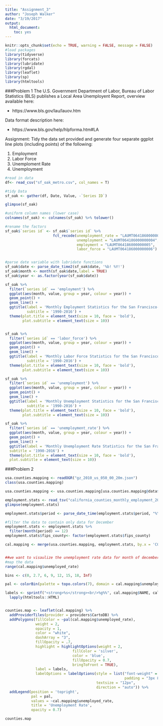 ```yaml
---
title: "Assignment_3"
author: "Joseph Walker"
date: "3/19/2017"
output: 
  html_document: 
    toc: yes
---
```


```r
knitr::opts_chunk$set(echo = TRUE, warning = FALSE, message = FALSE)
#load packages
library(tidyverse)
library(forcats)
library(lubridate)
library(rgdal)
library(leaflet)
library(sp)
library(htmltools)
```

###Problem 1
The U.S. Government Department of Labor, Bureau of Labor Statistics (BLS) publishes a Local Area
Unemployent Report, overview available here:

* https://www.bls.gov/lau/lauov.htm

Data format description here:

* https://www.bls.gov/help/hlpforma.htm#LA


Assignment:
Tidy the data set provided and generate four separate ggplot line plots (including points) of the following:

1. Employment
2. Labor Force
3. Unemploment Rate
4. Unemployment



```r


#read in data
df<- read_csv("sf_oak_metro.csv", col_names = T)

#tidy Data
sf_oak <- gather(df, Date, Value, -`Series ID`)

glimpse(sf_oak)

#uniform column names (lower case)
colnames(sf_oak) <- colnames(sf_oak) %>% tolower()

#rename the factors
sf_oak$`series id` <- sf_oak$`series id` %>% 
                      fct_recode(unemployment_rate = "LAUMT064186000000003",
                                 unemployment = "LAUMT064186000000004",
                                 employment = "LAUMT064186000000005",
                                 labor_force = "LAUMT064186000000006")


#parse date variable with lubridate functions
sf_oak$date <- parse_date_time2(sf_oak$date, '%b! %Y!')
sf_oak$month <- month(sf_oak$date,label = TRUE)
sf_oak$year <- as.factor(year(sf_oak$date))

sf_oak %>%
  filter(`series id` == 'employment') %>%
  ggplot(aes(month, value, group = year, colour = year)) +
  geom_point() +
  geom_line() +
  ggtitle(label = 'Monthly Employment Statistics for the San Francisco-Oakland-Hayward Metropolitan Area', 
          subtitle = '1990-2016') +
  theme(plot.title = element_text(size = 10, face = 'bold'),
        plot.subtitle = element_text(size = 10))


sf_oak %>%
  filter(`series id` == 'labor_force') %>%
  ggplot(aes(month, value, group = year, colour = year)) +
  geom_point() +
  geom_line() +
  ggtitle(label = 'Monthly Labor Force Statistics for the San Francisco-Oakland-Hayward Metropolitan Area', 
          subtitle = '1990-2016') +
  theme(plot.title = element_text(size = 10, face = 'bold'),
        plot.subtitle = element_text(size = 10))

sf_oak %>%
  filter(`series id` == 'unemployment') %>%
  ggplot(aes(month, value, group = year, colour = year)) +
  geom_point() +
  geom_line() +
  ggtitle(label = 'Monthly Unemployment Statistics for the San Francisco-Oakland-Hayward Metropolitan Area', 
          subtitle = '1990-2016') +
  theme(plot.title = element_text(size = 10, face = 'bold'),
        plot.subtitle = element_text(size = 10))

sf_oak %>%
  filter(`series id` == 'unemployment_rate') %>%
  ggplot(aes(month, value, group = year, colour = year)) +
  geom_point() +
  geom_line() +
  ggtitle(label = 'Monthly Unemployment Rate Statistics for the San Francisco-Oakland-Hayward Metropolitan Area',
  subtitle = '1990-2016') +
  theme(plot.title = element_text(size = 10, face = 'bold'),
  plot.subtitle = element_text(size = 10))

```

###Problem 2

```r

usa.counties.mapping <- readOGR("gz_2010_us_050_00_20m.json")
class(usa.counties.mapping)

usa.counties.mapping <- usa.counties.mapping[usa.counties.mapping@data$STATE == '06', ]

employment.stats <- read_tsv("california_counties_monthly_employment_2016.tsv", col_names = T) 
glimpse(employment.stats)

employment.stats$period <- parse_date_time(employment.stats$period, "%Y-%m-%d")

#filter the data to contain only data for December
employment.stats <- employment.stats %>%
  filter(month(period) == 12)
employment.stats$fips_county<- factor(employment.stats$fips_county)

cal.mapping <- merge(usa.counties.mapping, employment.stats, by.x = 'COUNTY', by.y = 'fips_county')


##we want to visaulize the unemployment rate data for month of december
#map the data
range(cal.mapping$unemployed_rate)

bins <- c(0, 2.7, 6, 9, 12, 15, 18, Inf)

pal <- colorBin(palette = topo.colors(7), domain = cal.mapping$unemployed_rate, bins = bins)

labels <- sprintf("<strong>%s</strong><br/>%g%%", cal.mapping$NAME, cal.mapping$unemployed_rate) %>%
  lapply(htmltools::HTML)


counties.map <- leaflet(cal.mapping) %>%
  addProviderTiles(provider = providers$CartoDB) %>%
  addPolygons(fillColor = ~pal(cal.mapping$unemployed_rate),
              weight = 2,
              opacity = 1,
              color = "white",
              dashArray = "3",
              fillOpacity = .7,
              highlight = highlightOptions(weight = 2,
                               fillColor = 'silver',
                               color = 'blue',
                               fillOpacity = 0.7,
                               bringToFront = TRUE),
              label = labels,
              labelOptions = labelOptions(style = list("font-weight" = "normal",
                                                       padding = "3px 8px"),
                                          textsize = "12px",
                                          direction = "auto")) %>%
  addLegend(position = 'topright', 
            pal = pal, 
            values = ~cal.mapping$unemployed_rate,
            title = 'Unemployment Rate',
            opacity = 0.7)

counties.map
```
